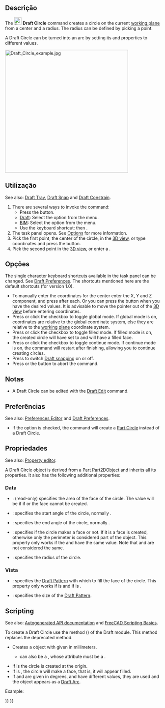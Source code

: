 <languages/>

<div class="mw-translate-fuzzy">
{{Docnav
|[[Draft_Arc_3Points/pt-br|Arco 3Pontos]]
|[[Draft_Ellipse/pt-br|Elipse]]
|[[Draft_Workbench/pt-br|Draft]]
|IconL=Draft_Arc_3Points.svg
|IconR=Draft_Ellipse.svg
|IconC=Workbench_Draft.svg
}}
</div>

{{GuiCommand
|Name=Draft Circle
|MenuLocation=Drafting → Circle<br>2D Drafting → Circle
|Workbenches=[[Draft_Workbench|Draft]], [[BIM_Workbench|BIM]]
|Shortcut={{KEY|C}} {{KEY|I}}
|Version=0.7
|SeeAlso=[[Draft_Arc|Draft Arc]], [[Draft_Arc_3Points|Draft Arc 3Points]]
}}

<span id="Description"></span>
==Descrição== 

The [[Image:Draft_Circle.svg|24px]] '''Draft Circle''' command creates a circle on the current [[Draft_SelectPlane|working plane]] from a center and a radius. The radius can be defined by picking a point.

A Draft Circle can be turned into an arc by setting its {{PropertyData|First Angle}} and {{PropertyData|Last Angle}} properties to different values.

[[Image:Draft_Circle_example.jpg|400px]]
{{Caption|Circle defined by two points, center and radius}}

<span id="Usage"></span>
==Utilização== 

See also: [[Draft_Tray|Draft Tray]], [[Draft_Snap|Draft Snap]] and [[Draft_Constrain|Draft Constrain]].

# There are several ways to invoke the command:
#* Press the {{Button|[[Image:Draft_Circle.svg|16px]] [[Draft_Circle|Circle]]}} button.
#* [[Draft_Workbench|Draft]]: Select the {{MenuCommand|Drafting → [[Image:Draft_Circle.svg|16px]] Circle}} option from the menu.
#* [[BIM_Workbench|BIM]]: Select the {{MenuCommand|2D Drafting → [[Image:Draft_Circle.svg|16px]] Circle}} option from the menu.
#* Use the keyboard shortcut: {{KEY|C}} then {{KEY|I}}.
# The {{MenuCommand|Circle}} task panel opens. See [[#Options|Options]] for more information.
# Pick the first point, the center of the circle, in the [[3D_view|3D view]], or type coordinates and press the {{Button|[[Image:Draft_AddPoint.svg|16px]] Enter point}} button.
# Pick the second point in the [[3D_view|3D view]], or enter a {{MenuCommand|Radius}}.

<span id="Options"></span>
==Opções==

The single character keyboard shortcuts available in the task panel can be changed. See [[Draft_Preferences|Draft Preferences]]. The shortcuts mentioned here are the default shortcuts (for version 1.0).

* To manually enter the coordinates for the center enter the X, Y and Z component, and press {{KEY|Enter}} after each. Or you can press the {{Button|[[Image:Draft_AddPoint.svg|16px]] Enter point}} button when you have the desired values. It is advisable to move the pointer out of the [[3D_view|3D view]] before entering coordinates.
* Press {{KEY|G}} or click the {{MenuCommand|Global}} checkbox to toggle global mode. If global mode is on, coordinates are relative to the global coordinate system, else they are relative to the [[Draft_SelectPlane|working plane]] coordinate system.
* Press {{KEY|F}} or click the {{MenuCommand|Filled}} checkbox to toggle filled mode. If filled mode is on, the created circle will have {{PropertyData|Make Face}} set to {{TRUE}} and will have a filled face.
* Press {{KEY|N}} or click the {{MenuCommand|Continue}} checkbox to toggle continue mode. If continue mode is on, the command will restart after finishing, allowing you to continue creating circles.
* Press {{KEY|S}} to switch [[Draft_Snap|Draft snapping]] on or off.
* Press {{KEY|Esc}} or the {{Button|Close}} button to abort the command.

<span id="Notes"></span>
==Notas==

* A Draft Circle can be edited with the [[Draft_Edit|Draft Edit]] command.

<span id="Preferences"></span>
==Preferências==

See also: [[Preferences_Editor|Preferences Editor]] and [[Draft_Preferences|Draft Preferences]].

* If the {{MenuCommand|Edit → Preferences... → Draft → General → Create Part primitives if possible}} option is checked, the command will create a [[Part_Circle|Part Circle]] instead of a Draft Circle.

<span id="Properties"></span>
==Propriedades==

See also: [[Property_editor|Property editor]].

A Draft Circle object is derived from a [[Part_Part2DObject|Part Part2DObject]] and inherits all its properties. It also has the following additional properties:

===Data===

{{TitleProperty|Draft}}

* {{PropertyData|Area|Area}}: (read-only) specifies the area of the face of the circle. The value will be {{value|0.0}} if {{PropertyData|Make Face}} if {{FALSE}} or the face cannot be created.
* {{PropertyData|First Angle|Angle}}: specifies the start angle of the circle, normally {{value|0&#176;}}.
* {{PropertyData|Last Angle|Angle}}: specifies the end angle of the circle, normally {{value|0&#176;}}.
* {{PropertyData|Make Face|Bool}}: specifies if the circle makes a face or not. If it is {{TRUE}} a face is created, otherwise only the perimeter is considered part of the object. This property only works if the {{PropertyData|First Angle}} and {{PropertyData|Last Angle}} have the same value. Note that {{value|0&#176;}} and {{value|360&#176;}} are not considered the same.
* {{PropertyData|Radius|Length}}: specifies the radius of the circle.

<span id="View"></span>
===Vista===

{{TitleProperty|Draft}}

* {{PropertyView|Pattern|Enumeration}}: specifies the [[Draft_Pattern|Draft Pattern]] with which to fill the face of the circle. This property only works if {{PropertyData|Make Face}} is {{TRUE}} and if {{PropertyView|Display Mode}} is {{value|Flat Lines}}.
* {{PropertyView|Pattern Size|Float}}: specifies the size of the [[Draft_Pattern|Draft Pattern]].

==Scripting==

See also: [https://freecad.github.io/SourceDoc/ Autogenerated API documentation] and [[FreeCAD Scripting Basics|FreeCAD Scripting Basics]].

To create a Draft Circle use the {{incode|make_circle}} method ({{Version|0.19}}) of the Draft module. This method replaces the deprecated {{incode|makeCircle}} method.

{{Code|code=
circle = make_circle(radius, placement=None, face=None, startangle=None, endangle=None, support=None)
circle = make_circle(Part.Edge, placement=None, face=None, startangle=None, endangle=None, support=None)
}}

* Creates a {{incode|circle}} object with given {{incode|radius}} in millimeters.
** {{incode|radius}} can also be a {{incode|Part.Edge}}, whose {{incode|Curve}} attribute must be a {{incode|Part.Circle}}.
* If {{incode|placement}} is {{incode|None}} the circle is created at the origin.
* If {{incode|face}} is {{incode|True}}, the circle will make a face, that is, it will appear filled.
* If {{incode|startangle}} and {{incode|endangle}} are given in degrees, and have different values, they are used and the object appears as a [[Draft Arc|Draft Arc]].

Example:
{{Code|code=
import FreeCAD as App
import Draft

doc = App.newDocument()

circle1 = Draft.make_circle(200)

zaxis = App.Vector(0, 0, 1)
p2 = App.Vector(1000, 1000, 0)
place2 = App.Placement(p2, App.Rotation(zaxis, 0))
circle2 = Draft.make_circle(500, placement=place2)

p3 = App.Vector(-1000, -1000, 0)
place3 = App.Placement(p3, App.Rotation(zaxis, 0))
circle3 = Draft.make_circle(750, placement=place3)

doc.recompute()
}}


<div class="mw-translate-fuzzy">
{{Docnav
|[[Draft_Arc_3Points/pt-br|Arco 3Pontos]]
|[[Draft_Ellipse/pt-br|Elipse]]
|[[Draft_Workbench/pt-br|Draft]]
|IconL=Draft_Arc_3Points.svg
|IconR=Draft_Ellipse.svg
|IconC=Workbench_Draft.svg
}}
</div>

{{Draft Tools navi{{#translation:}}}}
{{Userdocnavi{{#translation:}}}}